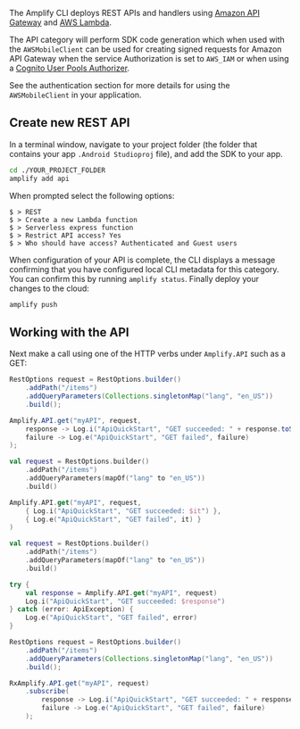 The Amplify CLI deploys REST APIs and handlers using [Amazon API Gateway](http://docs.aws.amazon.com/apigateway/latest/developerguide/) and [AWS Lambda](http://docs.aws.amazon.com/lambda/latest/dg/).

The API category will perform SDK code generation which when used with the `AWSMobileClient` can be used for creating signed requests for Amazon API Gateway when the service Authorization is set to `AWS_IAM` or when using a [Cognito User Pools Authorizer](https://docs.aws.amazon.com/apigateway/latest/developerguide/apigateway-integrate-with-cognito.html).

See the authentication section for more details for using the `AWSMobileClient` in your application.

## Create new REST API

In a terminal window, navigate to your project folder (the folder that contains your app `.Android Studioproj` file), and add the SDK to your app.

```bash
cd ./YOUR_PROJECT_FOLDER
amplify add api
```

When prompted select the following options:

```console
$ > REST
$ > Create a new Lambda function
$ > Serverless express function
$ > Restrict API access? Yes
$ > Who should have access? Authenticated and Guest users
```

When configuration of your API is complete, the CLI displays a message confirming that you have configured local CLI metadata for this category. You can confirm this by running `amplify status`. Finally deploy your changes to the cloud:

```bash
amplify push
```

## Working with the API

Next make a call using one of the HTTP verbs under `Amplify.API` such as a GET:

<BlockSwitcher>
<Block name="Java">

```java
RestOptions request = RestOptions.builder()
    .addPath("/items")
    .addQueryParameters(Collections.singletonMap("lang", "en_US"))
    .build();

Amplify.API.get("myAPI", request,
    response -> Log.i("ApiQuickStart", "GET succeeded: " + response.toString()),
    failure -> Log.e("ApiQuickStart", "GET failed", failure)
);
```

</Block>
<Block name="Kotlin - Callbacks">

```kotlin
val request = RestOptions.builder()
    .addPath("/items")
    .addQueryParameters(mapOf("lang" to "en_US"))
    .build()

Amplify.API.get("myAPI", request,
    { Log.i("ApiQuickStart", "GET succeeded: $it") },
    { Log.e("ApiQuickStart", "GET failed", it) }
)
```

</Block>
<Block name="Kotlin - Coroutines (Beta)">

```kotlin
val request = RestOptions.builder()
    .addPath("/items")
    .addQueryParameters(mapOf("lang" to "en_US"))
    .build()

try {
    val response = Amplify.API.get("myAPI", request)
    Log.i("ApiQuickStart", "GET succeeded: $response")
} catch (error: ApiException) {
    Log.e("ApiQuickStart", "GET failed", error)
}
```

</Block>
<Block name="RxJava">

```java
RestOptions request = RestOptions.builder()
    .addPath("/items")
    .addQueryParameters(Collections.singletonMap("lang", "en_US"))
    .build();

RxAmplify.API.get("myAPI", request)
    .subscribe(
        response -> Log.i("ApiQuickStart", "GET succeeded: " + response.toString()),
        failure -> Log.e("ApiQuickStart", "GET failed", failure)
    );
```

</Block>
</BlockSwitcher>
